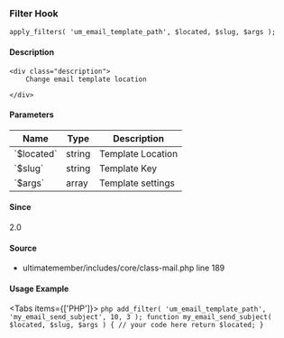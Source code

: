 
### Filter Hook    
    
```
apply_filters( 'um_email_template_path', $located, $slug, $args );
```

#### Description
    <div class="description">
        Change email template location
 
    </div>

#### Parameters
            
<table className="table-auto mt-2 border dark:border-gray-500 p-5 text-sm text-left">
<thead>
<tr>
<th  className="px-3">Name</th>
<th  className="px-3">Type</th>
<th  className="px-3">Description</th>
</tr>
</thead>
<tbody>
               <tr >
               <td className="px-3 py-2">`$located`</td>
               <td className="px-3 py-2">string</td>
               <td className="px-3 py-2 text-sm">Template Location</td>
               </tr>
               <tr >
               <td className="px-3 py-2">`$slug`</td>
               <td className="px-3 py-2">string</td>
               <td className="px-3 py-2 text-sm">Template Key</td>
               </tr>
               <tr >
               <td className="px-3 py-2">`$args`</td>
               <td className="px-3 py-2">array</td>
               <td className="px-3 py-2 text-sm">Template settings</td>
               </tr>
</tbody>
</table>

#### Since
<div class="description">
2.0
</div>

#### Source
  - <Link href="/developer/files/includes-core-class-mail#source-view.189">ultimatemember/includes/core/class-mail.php</Link> <Link href="/developer/files/includes-core-class-mail#source-view.189">line 189</Link>



#### Usage Example

<Tabs items={['PHP']}>
    <Tab>
    ```php
    add_filter( 'um_email_template_path', 'my_email_send_subject', 10, 3 );
 function my_email_send_subject( $located, $slug, $args ) {
     // your code here
     return $located;
 }
    ```
    </Tab>
</Tabs>
